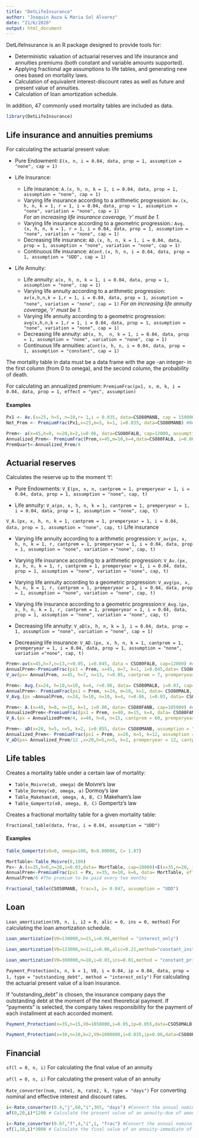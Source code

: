 ```yaml
---
title: "DetLifeInsurance"
author: "Joaquin Auza & Maria Sol Alvarez"
date: "21/6/2020"
output: html_document
---
```




DetLifeInsurance is an R package designed to provide tools for:

* Deterministic valuation of actuarial reserves and life insurance and annuities premiums (both constant and variable amounts supported).
* Applying fractional age assumptions to life tables, and generating new ones based on mortality laws.
* Calculation of equivalent interest-discount rates as well as future and present value of annuities.
* Calculation of loan amortization schedule.

In addition, 47 commonly used mortality tables are included as data.

```r
library(DetLifeInsurance)
```

## Life insurance and annuities premiums

For calculating the actuarial present value:

* Pure Endowment:
`E(x, n, i = 0.04, data, prop = 1, assumption = "none", cap = 1)`

* Life Insurance: 

  * Life insurance: `A.(x, h, n, k = 1, i = 0.04, data, prop = 1, assumption = "none", cap = 1)` 
  * Varying life insurance according to a arithmetic progression: `Av.(x, h, n, k = 1, r = 1, i = 0.04, data, prop = 1, assumption = "none", variation = "none", cap = 1)`  
    _For an increasing life insurance coverage, 'r' must be 1._
  *  Varying life insurance according to a geometric progression.: `Avg.(x, h, n, k = 1, r = 1, i = 0.04, data, prop = 1, assumption = "none", variation = "none", cap = 1)` 
  * Decreasing life insurance: `AD.(x, h, n, k = 1, i = 0.04, data, prop = 1, assumption = "none", variation = "none", cap = 1)` 
  * Continuous life insurance: `ACont.(x, h, n, i = 0.04, data, prop = 1, assumption = "UDD", cap = 1)` 
  
  
  
* Life Annuity:

  * Life annuity: `a(x, h, n, k = 1, i = 0.04, data, prop = 1, assumption = "none", cap = 1)` 
  * Varying life annuity according to a arithmetic progression: `av(x,h,n,k = 1,r = 1, i = 0.04, data, prop = 1, assumption = "none", variation = "none", cap = 1)`
  _For an increasing life annuity coverage, 'r' must be 1._
  *  Varying life annuity according to a geometric progression: `avg(x,h,n,k = 1,r = 1, i = 0.04, data, prop = 1, assumption = "none", variation = "none", cap = 1)` 
  *  Decreasing life annuity: `aD(x, h,  n, k = 1, i = 0.04, data, prop = 1, assumption = "none", variation = "none", cap = 1)`
  * Continuous life annuities: `aCont(x, h, n, i = 0.04, data, prop = 1, assumption = "constant", cap = 1)` 

The mortality table in data must be a data frame with the age -an integer- in the first column (from 0 to omega), and the second column, the probability of death. 

For calculating an annualized premium:
 `PremiumFrac(px1, x, m, k, i = 0.04, data, prop = 1, effect = "yes", assumption)`
 
 
 
#### Examples
```r
Px1 <- Av.(x=25, h=5, n=10,r= 1,i = 0.035, data=CSO80MANB, cap = 150000) #Actuarial Present Value of the increasing life insurance.
Net_Prem <- PremiumFrac(Px1,x=25,m=5, k=1, i=0.035, data=CSO80MANB) #Net premium to be paid at the begining of   each year of the defferal term.
```

```r
Prem<- a(x=45,h=0, n=20,k=2,i=0.06, data=CSO80FALB, cap=12000, assumption = "constant") #Actuarial Present Value of the life annuity, paid twice a year.
Annualized_Prem<- PremiumFrac(Prem,x=45,m=10,k=4,data=CSO80FALB, i=0.06, assumption = "constant") #Annualized    value of the premium to be paid four times a year for 10 years.
PremQuart<-Annualized_Prem/4

```



## Actuarial reserves

Calculates the reserve up to the moment 't':

- Pure Endowments: ` V_E(px, x, n, cantprem = 1, premperyear = 1, i = 0.04, data, prop = 1, assumption = "none", cap, t) ` 

- Life annuity: ` V_a(px, x, h, n, k = 1, cantprem = 1, premperyear = 1, i = 0.04, data, prop = 1, assumption = "none", cap, t) `  

` V_A.(px, x, h, n, k = 1, cantprem = 1, premperyear = 1, i = 0.04, data, prop = 1, assumption = "none", cap, t) ` Life insurance

- Varying life annuity according to a arithmetic progression: ` V_av(px, x, h, n, k = 1, r, cantprem = 1, premperyear = 1, i = 0.04, data, prop = 1, assumption = "none", variation = "none", cap, t) ` 

-  Varying life insurance according to a arithmetic progression: ` V_Av.(px, x, h, n, k = 1, r, cantprem = 1, premperyear = 1, i = 0.04, data, prop = 1, assumption = "none", variation = "none", cap, t) `

- Varying life annuity according to a geometric progression: ` V_avg(px, x, h, n, k = 1, r, cantprem = 1, premperyear = 1, i = 0.04, data, prop = 1, assumption = "none", variation = "none", cap, t) ` 

- Varying life insurance according to a geometric progression:` V_Avg.(px, x, h, n, k = 1, r, cantprem = 1, premperyear = 1, i = 0.04, data, prop = 1, assumption = "none", variation = "none", cap, t) ` 

- Decreasing life annuity: ` V_aD(x, h, n, k = 1, i = 0.04, data, prop = 1, assumption = "none", variation = "none", cap = 1) ` 

- Decreasing life insurance: ` V_AD.(px, x, h, n, k = 1, cantprem = 1, premperyear = 1, i = 0.04, data, prop = 1, assumption = "none", variation ="none", cap, t) ` 

```r
Prem<-av(x=45,h=7,n=13,r=0.05, i=0.045, data = CSO80FALB, cap=12000) #Actuarial present value of a varying life annuity according to a arithmetic progression
AnnualPrem<-PremiumFrac(px1 = Prem, x=45, m=7, k=1, i=0.045,data= CSO80FALB) #Annual premium to be paid at the beginning of each year of the deferral term. 
V_av(px= AnnualPrem, x=45, h=7, n=13, r=0.05, cantprem = 7, premperyear = 1, i=0.045, data= CSO80FALB, cap=12000, t=20) #Reserve of the coverage up to the year 20
```

```r
Prem<- Avg.(x=24, h=10,n=10, k=4, r=0.06, data= CSO80MALB, i=0.03, cap= 100000, assumption = "UDD", variation = "inter") #Actuarial present value of a varying life insurance according to a geometric progression
AnnualPrem<- PremiumFrac(px1 = Prem, x=24, m=10, k=1, data= CSO80MALB, i=0.03) #Annual premium to be paid at the beginning of each year of the deferral term 
V_Avg.(px =AnnualPrem, x=24, h=10, n=10, k=4, r=0.06, i=0.03, data= CSO80MALB, cantprem = 10, premperyear = 1, assumption = "UDD", variation = "inter", cap=100000, t=240) #Reserve of the coverage up to the month 240

```

```r
Prem<- A.(x=40, h=0, n=15, k=1, i=0.06, data= CSO80FANB, cap=105000) #Actuarial present value of the life insurance
AnnualizedPrem<-PremiumFrac(px1 = Prem, x=40, m=15, k=4, data= CSO80FANB, i=0.06, assumption = "UDD") #Annualized value of the premium to be paid four time a year. 
V_A.(px = AnnualizedPrem/4, x=40, h=0, n=15, cantprem = 60, premperyear = 4, data=CSO80FANB, i=0.06, assumption = "UDD", t= 180, cap=105000)  #Reserve of the coverage up to the month 180
```

```r
Prem<- aD(x=20, h=5, n=5, k=2, i=0.055, data= CSO80MANB, assumption = "constant", variation = "intra", cap=12000) #Actuarial present value of a decreasing life annuity
Annualized_Prem<- PremiumFrac(px1 = Prem, x=20, m=5, k=12, assumption = "constant", data=CSO80MANB, i=0.055) #Annualized value of the premium to be paid monthly
V_aD(px= Annualized_Prem/12 ,x=20,h=5,n=5, k=2, premperyear = 12, cantprem = 60, i=0.055, data= CSO80MANB, assumption = "constant", variation = "intra", cap=12000, t=120) #Reserve up to the month 120
```



## Life tables

Creates a mortality table under a certain law of mortality: 

- `Table_Moivre(x0, omega)` de Moivre's law
- `Table_Dormoy(x0, omega, a)` Dormoy's law 
- `Table_Makeham(x0, omega, A, B, C)` Makeham's law
- `Table_Gompertz(x0, omega, B, C)` Gompertz's law

Creates a fractional mortality table for a given mortality table:

`Fractional_table(data, frac, i = 0.04, assumption = "UDD")`

#### Examples
```r
Table_Gompertz(x0=0, omega=100, B=0.00008, C= 1.07)

```

```r
MortTable<-Table_Moivre(0,100)
Px<- A.(x=35,h=0,n=20,i=0.03,data= MortTable, cap=10000)+E(x=35,n=20, i=0.03, data=MortTable, cap=10000) #A Dotal coverage
AnnualPrem<-PremiumFrac(px1 = Px, x=35, m=10, k=6, data= MortTable, effect = "yes", assumption = "UDD") #The annualized value of the premium
AnnualPrem/6 #The premium to be paid every two months
```


```r
Fractional_table(CSO58MANB, frac=3, i= 0.047, assumption = "UDD")

```


## Loan 


`Loan_amortization(V0, n, i, i2 = 0, alic = 0, ins = 0, method)` For calculating the loan amortization schedule.


```r
Loan_amortization(V0=130000,n=15,i=0.04,method = "interest_only")

```

```r
Loan_amortization(V0=123000,n=12,i=0.06,alic=0.21,method="constant_installment")
```
```r
Loan_amortization(V0=300000,n=10,i=0.03,ins=0.01,method = "constant_principal")

```


` Payment_Protection(x, n, k = 1, V0, i = 0.04, ip = 0.04, data, prop = 1, type = "outstanding_debt", method = "interest_only")` For calculating the actuarial present value of a loan insurance.



If "outstanding_debt" is chosen, the insurance company pays the outstanding debt at the moment of the next theoretical payment. If "payments" is selected, the company takes responsibility for the payment
of each installment at each accorded moment. 


```r
Payment_Protection(x=35,n=15,V0=1050000,i=0.05,ip=0.055,data=CSO58MALB,type="outstanding_debt",method="constant_principal") #Actuarial present value of the coverage

```

```r
Payment_Protection(x=30,n=10,k=2,V0=1000000,i=0.035,ip=0.06,data=CSO80FANB,type="payments",method="constant_instalment") #Acturial present value of the coverage
```


## Financial 

 `sf(l = 0, n, i) ` For calculating the final value of an annuity
 
 `af(l = 0, n, i) ` For calculating the present value of an annuity
 
 `Rate_converter(num, rate1, m, rate2, k, type = "days") `  For converting nominal and effective interest and discount rates.

```r
i<-Rate_converter(0.4,"j",60,"i",365, "days") #Convert the annual nominal rate of 2 periods to a effective annual interest rate
af(0,20,i)*1200 # Calculate the present value of an annuity-due of amount $1200 paid annually for 20 years at the rate of interest of i.
```
```r
i<-Rate_converter(0.07,"f",4,"i",1, "frac") #Convert the annual nominal discount rate of 4 periods to a effective annual  interest rate
sf(1,10,i)*3000 # Calculate the final value of an annuity-immediate of amount $3000 paid annually for 20 years at the rate of interest of i.
```

